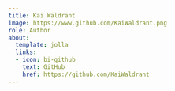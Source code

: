 ```yaml
---
title: Kai Waldrant
image: https://www.github.com/KaiWaldrant.png
role: Author
about:
  template: jolla
  links:
  - icon: bi-github
    text: GitHub
    href: https://github.com/KaiWaldrant
---
```


